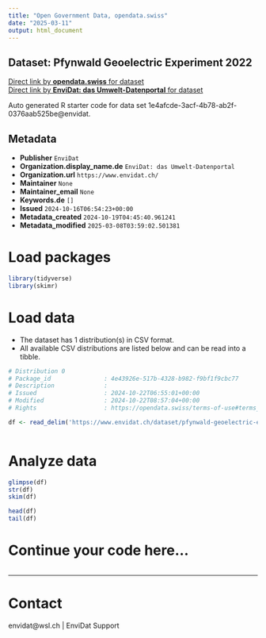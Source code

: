 ```yaml
---
title: "Open Government Data, opendata.swiss"
date: "2025-03-11"
output: html_document
---
```


## Dataset: Pfynwald Geoelectric Experiment 2022



[Direct link by **opendata.swiss** for dataset](https://opendata.swiss/de/dataset/pfynwald-geoelectric-experiment-2022)<br>
[Direct link by **EnviDat: das Umwelt-Datenportal** for dataset](https://www.envidat.ch/#/metadata/pfynwald-geoelectric-experiment-2022)

Auto generated R starter code for data set 1e4afcde-3acf-4b78-ab2f-0376aab525be@envidat.

## Metadata

- **Publisher** `EnviDat`
- **Organization.display_name.de** `EnviDat: das Umwelt-Datenportal`
- **Organization.url** `https://www.envidat.ch/`
- **Maintainer** `None`
- **Maintainer_email** `None`
- **Keywords.de** `[]`
- **Issued** `2024-10-16T06:54:23+00:00`
- **Metadata_created** `2024-10-19T04:45:40.961241`
- **Metadata_modified** `2025-03-08T03:59:02.501381`


# Load packages

```r

library(tidyverse)
library(skimr)

```

# Load data

-   The dataset has 1 distribution(s) in CSV format.
-   All available CSV distributions are listed below and can be read into a tibble.

```r

# Distribution 0
# Package_id               : 4e43926e-517b-4328-b982-f9bf1f9cbc77
# Description              : 
# Issued                   : 2024-10-22T06:55:01+00:00
# Modified                 : 2024-10-22T08:57:04+00:00
# Rights                   : https://opendata.swiss/terms-of-use#terms_open

df <- read_delim('https://www.envidat.ch/dataset/pfynwald-geoelectric-experiment-2022/resource/e0f3f914-7db4-4536-a47f-ee8b878b5ad1')



```

# Analyze data

```r

glimpse(df)
str(df)
skim(df)

head(df)
tail(df)

```

# Continue your code here...

```r

```

------------------------------------------------------------------------

# Contact

envidat@wsl.ch | EnviDat Support
